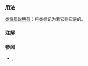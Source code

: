 {{cpp/identifier with special meaning/title|{{tt|replaceable_if_eligible}} {{mark since c++26}}}}
{{cpp/keyword/navbar}}

===用法===
{{c/core|replaceable_if_eligible}} [[cpp/language/class_property_specifiers|类性质说明符]]：将类标记为若它{{i|有资格被替换}}则它是{{i|可替换}}的。

===注解===
{{ftm begin|core=true}}
{{ftm|std=C++26|value=202502L|__cpp_trivial_relocatability|[[cpp/language/class_property_specifiers#可平凡重定位|可平凡重定位]]}}
{{ftm end}}

===参阅===
* {{ltt|cpp/identifier with special meaning/final}}, {{ltt|cpp/identifier with special meaning/trivially_relocatable_if_eligible}}